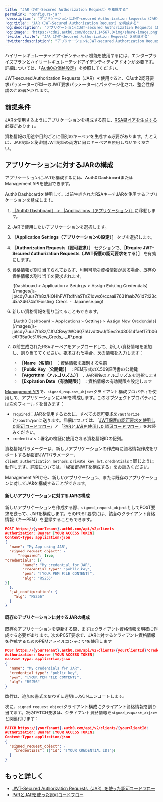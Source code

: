 ```yaml
---
title: "JAR（JWT-Secured Authorization Request）を構成する"
permalink: "configure-jar"
'description': "アプリケーションにJWT-secured Authorization Requests（JAR）を構成する方法を説明します。"
'og:title': "JAR（JWT-Secured Authorization Request）を構成する"
'og:description': "アプリケーションにJWT-secured Authorization Requests（JAR）を構成する方法を説明します。"
'og:image': "https://cdn2.auth0.com/docs/1.14567.0/img/share-image.png"
'twitter:title': "JAR（JWT-Secured Authorization Request）を構成する"
'twitter:description': "アプリケーションにJWT-secured Authorization Requests（JAR）を構成する方法を説明します。"
---
```


<Callout icon="file-lines" color="#0EA5E9" iconType="regular">

ハイリーレギュレーテッドアイデンティティ機能を使用するには、エンタープライズプランとハイリーレギュレーテッドアイデンティティアドオンが必要です。詳細については、「[Auth0の価格設定](https://auth0.com/pricing/)」を参照してください。

</Callout>

<Tooltip data-tooltip-id="react-containers-DefinitionTooltip-3" href="/ja-jp/glossary?term=json-web-token" tip="JSON Web Token（JWT）: 二者間のクレームを安全に表現するために使用される標準IDトークン形式（および多くの場合、アクセストークン形式）。" cta="用語集の表示">JWT</Tooltip>-secured Authorization Requests（JAR）を使用すると、OAuth2認可要求パラメーターが単一のJWT要求パラメーターにパッケージ化され、整合性保護のため署名されます。

## 前提条件

JARを使用するようにアプリケーションを構成する前に、[RSA鍵ペアを生成する](/ja-jp/secure/application-credentials/generate-rsa-key-pair)必要があります。

<Warning>

資格情報の用途や目的ごとに個別のキーペアを生成する必要があります。たとえば、JAR認証と秘密鍵JWT認証の両方に同じキーペアを使用しないでください。

</Warning>

## アプリケーションに対するJARの構成

アプリケーションにJARを構成するには、<Tooltip data-tooltip-id="react-containers-DefinitionTooltip-0" href="/ja-jp/glossary?term=auth0-dashboard" tip="Auth0 Dashboard: サービスを構成するためのAuth0の主製品。" cta="用語集の表示">Auth0 Dashboard</Tooltip>または<Tooltip data-tooltip-id="react-containers-DefinitionTooltip-0" href="/ja-jp/glossary?term=management-api" tip="Management API: 顧客が管理タスクを実行できるようにするための製品。" cta="用語集の表示">Management API</Tooltip>を使用できます。

<Tabs><Tab title="Auth0 Dashboard">

Auth0 Dashboardを使用して、以前生成されたRSAキーでJARを使用するアプリケーションを構成します。

1. [［Auth0 Dashboard］ > ［Applications（アプリケーション）］](https://manage.auth0.com/#/applications)に移動します。
2. JARで使用したいアプリケーションを選択します。
3. **［Application Settings（アプリケーションの設定）］** タブを選択します。
4. **［Authorization Requests（認可要求）］** セクションで、**［Require JWT-Secured Authorization Requests（JWT保護の認可要求をする）］** を有効にします。
5. 資格情報が割り当てられておらず、利用可能な資格情報がある場合、既存の資格情報の割り当てを要求されます。

   <Frame>![Dashboard > Application > Settings > Assign Existing Credentials](/images/ja-jp/cdy7uua7fh8z/HQHhFWTtdfNa5TnZ1dwx6/ccaa87631feab761d7d23c45a24674bf/Existing_Creds_-_Japanese.png)</Frame>

6. 新しい資格情報を割り当てることもできます。

   <Frame>![Auth0 Dashboard > Applications > Settings > Assign New Credentials](/images/ja-jp/cdy7uua7fh8z/7JfsCBwytWO6Q7hUvdtSwJ/f5ec2e430514faef17fb06c6735a0c61/New_Creds_-_JP.png)</Frame>

7. 以前生成されたRSAキーペアをアップロードして、新しい資格情報を追加し、割り当ててください。要求された場合、次の情報を入力します：

   * **［Name（名前）］** ：資格情報を識別する名前
   * **［Public Key（公開鍵）］** ：PEM形式のX.509証明書の公開鍵
   * **［Algorithm（アルゴリズム）］** ：JAR署名のアルゴリズムを選択します
   * **［Expiration Date（有効期限）］** ：資格情報の有効期限を設定します

</Tab><Tab title="Management API">

[Management API](https://auth0.com/docs/api/management/v2)で、`signed_request_object`クライアント構成プロパティを使用して、アプリケーションにJARを構成します。このオブジェクトプロパティには次のフィールドを含みます：

* `required`：JARを使用するために、すべての認可要求を`/authorize`と`/oauth/par`に送ります。詳細については、「[JWT保護の認可要求を使用した認可コードフロー](/ja-jp/get-started/authentication-and-authorization-flow/authorization-code-flow/authorization-code-flow-with-jar)」と「[PARとJARを使用した認可コードフロー](/ja-jp/get-started/authentication-and-authorization-flow/authorization-code-flow/authorization-code-flow-with-par-and-jar)」をお読みください。
* `credentials`：署名の検証に使用される資格情報IDの配列。

<Callout icon="file-lines" color="#0EA5E9" iconType="regular">

資格情報パラメーターは、新しいアプリケーションの作成時に資格情報作成をサポートする秘密鍵JWTパラメーター、`client_authentication_methods.private_key_jwt.credentials`と同じように動作します。詳細については、「[秘密鍵JWTを構成する](/ja-jp/get-started/applications/configure-private-key-jwt)」をお読みください。

</Callout>

Management APIから、新しいアプリケーション、または既存のアプリケーションに対してJARを構成することができます。

#### 新しいアプリケーションに対するJARの構成

新しいアプリケーションを作成する際、`signed_request_object`としてPOST要求を送って、JARを構成します。そのPOST要求には、該当のクライアント資格情報（キーPEM）を登録することもできます。

```json lines
POST https://{yourTenant}.auth0.com/api/v2/clients
Authorization: Bearer [YOUR ACCESS TOKEN]
Content-Type: application/json
{
  "name": "My App using JAR",
  "signed_request_object": {
      "required": true,
"credentials": [{
        "name": "My credential for JAR",
        "credential_type": "public_key",
        "pem": "[YOUR PEM FILE CONTENT]",
        "alg": "RS256"
}]
  },
  "jwt_configuration": {
    "alg": "RS256"
  }
}
```

#### 既存のアプリケーションに対するJARの構成

既存のアプリケーションを更新する際、まずはクライアント資格情報を明確に作成する必要があります。次のPOST要求で、JARに対するクライアント資格情報を作成するためのPEMファイルコンテンツを使用します：


```json lines
POST https://{yourTenant}.auth0.com/api/v2/clients/{yourClientId}/credentials
Authorization: Bearer [YOUR ACCESS TOKEN]
Content-Type: application/json
{
  "name": "My credentials for JAR",
  "credential_type": "public_key",
  "pem": "[YOUR PEM FILE CONTENT]",
  "alg": "RS256"
}
```

<Callout icon="file-lines" color="#0EA5E9" iconType="regular">

改行は、追加の書式を使わずに適切にJSONエンコードします。

</Callout>

次に、`signed_request_object`クライアント構成にクライアント資格情報を割り当てます。次のPATCH要求は、クライアント資格情報を`signed_request_object`と関連付けます：



```json lines
PATCH https://{yourTenant}.auth0.com/api/v2/clients/{yourClientId}
Authorization: Bearer [YOUR ACCESS TOKEN]
Content-Type: application/json
{
  "signed_request_object": {
    "credentials": [{"id": "[YOUR CREDENTIAL ID]"}]
  }
}
```

</Tab></Tabs>

## もっと詳しく

* [JWT-Secured Authorization Requests（JAR）を使った認可コードフロー](/ja-jp/get-started/authentication-and-authorization-flow/authorization-code-flow/authorization-code-flow-with-jar)
* [PARとJARを使った認可コードフロー](/ja-jp/get-started/authentication-and-authorization-flow/authorization-code-flow/authorization-code-flow-with-par-and-jar)